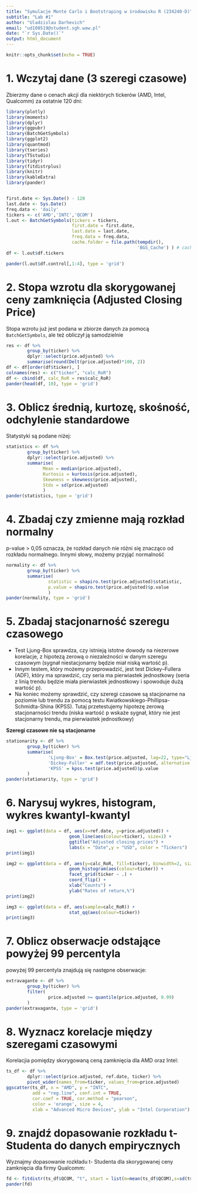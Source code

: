 ```yaml
---
title: "Symulacje Monte Carlo i Bootstraping w środowisku R (234240-D)"
subtitle: "Lab #1"
author: "Uladzislau Darhevich"
email: "ud108519@student.sgh.waw.pl"
date: "`r Sys.Date()`"
output: html_document
---
```


```r
knitr::opts_chunk$set(echo = TRUE)
```

# 1. Wczytaj dane (3 szeregi czasowe)

Zbierzmy dane o cenach akcji dla niektórych tickerów (AMD, Intel, Qualcomm) za ostatnie 120 dni:

```r
library(plotly)
library(moments)
library(dplyr)
library(ggpubr)
library(BatchGetSymbols)
library(ggplot2)
library(quantmod)
library(tseries)
library(TSstudio)
library(tidyr)
library(fitdistrplus)
library(knitr)
library(kableExtra)
library(pander)


first.date <- Sys.Date() - 120
last.date <- Sys.Date()
freq.data <- 'daily'
tickers <- c('AMD','INTC','QCOM')
l.out <- BatchGetSymbols(tickers = tickers, 
                         first.date = first.date,
                         last.date = last.date, 
                         freq.data = freq.data,
                         cache.folder = file.path(tempdir(), 
                                                  'BGS_Cache') ) # cache in tempdir()
df <- l.out$df.tickers
```
```r
pander(l.out$df.control[,1:4], type = 'grid')
```
# 2. Stopa wzrotu dla  skorygowanej ceny zamknięcia (Adjusted Closing Price)

Stopa wzrotu już jest podana w zbiorze danych za pomocą `BatchGetSymbols`, ale też obliczył ją samodzielnie
```r
res <- df %>% 
        group_by(ticker) %>% 
        dplyr::select(price.adjusted) %>% 
        summarise(round(Delt(price.adjusted)*100, 2))
df <- df[order(df$ticker), ]
colnames(res) <- c("ticker", "calc_RoR")
df <- cbind(df, calc_RoR = res$calc_RoR)
pander(head(df, 10), type = 'grid')
```
# 3. Oblicz średnią, kurtozę, skośność, odchylenie standardowe

Statystyki są podane niżej:
```r
statistics <- df %>% 
        group_by(ticker) %>% 
        dplyr::select(price.adjusted) %>% 
        summarise(
              Mean = median(price.adjusted),
              Kurtosis = kurtosis(price.adjusted),
              Skewness = skewness(price.adjusted),
              Stds = sd(price.adjusted)
              )
pander(statistics, type = 'grid')
```
# 4. Zbadaj czy zmienne mają rozkład normalny

p-value > 0,05 oznacza, że rozkład danych nie różni się znacząco od rozkładu normalnego. 
Innymi słowy, możemy przyjąć normalność
```r
normality <- df %>%
        group_by(ticker) %>%
        summarise(
                statistic = shapiro.test(price.adjusted)$statistic,
                p.value = shapiro.test(price.adjusted)$p.value
                )
pander(normality, type = 'grid')
```
# 5. Zbadaj stacjonarność szeregu czasowego

+ Test Ljung-Box sprawdza, czy istnieją istotne dowody na niezerowe korelacje, z hipotezą zerową o niezależności w danym szeregu czasowym (sygnał niestacjonarny będzie miał niską wartość p).
+ Innym testem, który możemy przeprowadzić, jest test Dickey–Fullera (ADF), który ma sprawdzić, czy seria ma pierwiastek jednostkowy (seria z linią trendu będzie miała pierwiastek jednostkowy i spowoduje dużą wartość p).
+ Na koniec możemy sprawdzić, czy szeregi czasowe są stacjonarne na poziomie lub trendu za pomocą testu Kwiatkowskiego-Phillipsa-Schmidta-Shina (KPSS). Tutaj przetestujemy hipotezę zerową stacjonarności trendu (niska wartość p wskaże sygnał, który nie jest stacjonarny trendu, ma pierwiastek jednostkowy)

**Szeregi czasowe nie są stacjonarne**
```r
stationarity <- df %>%
        group_by(ticker) %>%
        summarise(
                'Ljung-Box' = Box.test(price.adjusted, lag=22, type="Ljung-Box")$p.value,
                'Dickey-Fuller' = adf.test(price.adjusted, alternative = "stationary")$p.value,
                'KPSS' = kpss.test(price.adjusted)$p.value
        )
pander(stationarity, type = 'grid')
```

# 6. Narysuj wykres, histogram, wykres kwantyl-kwantyl

```r
img1 <- ggplot(data = df, aes(x=ref.date, y=price.adjusted)) + 
                        geom_line(aes(colour=ticker), size=1) +
                        ggtitle("Adjusted closing prices") +
                        labs(x = "Date",y = "USD", color = "Tickers")
print(img1)

img2 <- ggplot(data = df, aes(y=calc_RoR, fill=ticker), binwidth=2, size=0.3) + 
                        geom_histogram(aes(colour=ticker)) + 
                        facet_grid(ticker ~ .) + 
                        coord_flip() +
                        xlab("Counts") +
                        ylab("Rates of return,%")
print(img2)

img3 <- ggplot(data = df, aes(sample=calc_RoR)) + 
                        stat_qq(aes(colour=ticker))
print(img3)
```

# 7. Oblicz obserwacje odstające powyżej 99 percentyla
powyżej 99 percentyla znajdują się następne obserwacje:

```r
extravagante <- df %>%
        group_by(ticker) %>%
        filter(
                price.adjusted >= quantile(price.adjusted, 0.99)
        )
pander(extravagante, type = 'grid')
```
# 8. Wyznacz korelacje między szeregami czasowymi

Korelacjia pomiędzy skorygowaną ceną zamknięcia dla AMD oraz Intel:
```r
ts_df <- df %>%
        dplyr::select(price.adjusted, ref.date, ticker) %>%
        pivot_wider(names_from=ticker, values_from=price.adjusted)
ggscatter(ts_df, x = "AMD", y = "INTC", 
          add = "reg.line", conf.int = TRUE, 
          cor.coef = TRUE, cor.method = "pearson",
          color = 'orange', size = 4,
          xlab = "Advanced Micro Devices", ylab = "Intel Corporation")
```

# 9. znajdź dopasowanie rozkładu t- Studenta do danych empirycznych

Wyznajmy dopasowanie rozkładu t- Studenta dla skorygowanej ceny zamknięcia dla firmy Qualcomm:
```r
fd <- fitdistr(ts_df$QCOM, "t", start = list(m=mean(ts_df$QCOM),s=sd(ts_df$QCOM), df=3), lower=c(-1, 0.001,1))
pander(fd)
```